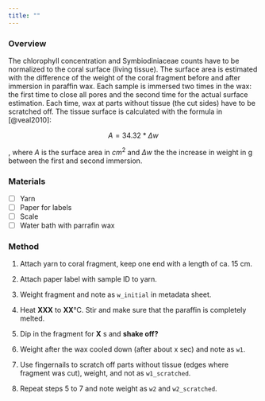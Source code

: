 ```yaml
---
title: ""
---
```


### Overview

The chlorophyll concentration and Symbiodiniaceae counts have to be normalized to the coral surface (living tissue). The surface area is estimated with the difference of the weight of the coral fragment before and after immersion in paraffin wax. Each sample is immersed two times in the wax: the first time to close all pores and the second time for the actual surface estimation. Each time, wax at parts without tissue (the cut sides) have to be scratched off. The tissue surface is calculated with the formula in [@veal2010]:

$$
A = 34.32 * \Delta w
$$

, where $A$ is the surface area in $cm^2$ and $\Delta w$ the the increase in weight in g between the first and second immersion.

### Materials

-   [ ] Yarn
-   [ ] Paper for labels
-   [ ] Scale
-   [ ] Water bath with parrafin wax

### Method

1.  Attach yarn to coral fragment, keep one end with a length of ca. 15 cm.

2.  Attach paper label with sample ID to yarn.

3.  Weight fragment and note as `w_initial` in metadata sheet.

4.  Heat **XXX** to **XX**°C. Stir and make sure that the paraffin is completely melted.

5.  Dip in the fragment for **X** s and **shake off?**

6.  Weight after the wax cooled down (after about x sec) and note as `w1`.

7.  Use fingernails to scratch off parts without tissue (edges where fragment was cut), weight, and not as `w1_scratched`.

8.  Repeat steps 5 to 7 and note weight as `w2` and `w2_scratched`.
